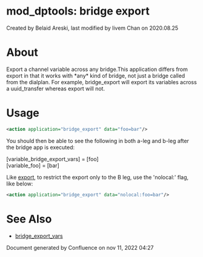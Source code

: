 
# mod_dptools: bridge export 

 Created by  Belaid Areski, last modified by  livem Chan on 2020.08.25

# About

  
Export a channel variable across any bridge.This application differs from export in that it works with \*any\* kind of bridge, not just a bridge called from the dialplan. For example, bridge\_export will export its variables across a uuid\_transfer whereas export will not.

  
# Usage

```xml
<action application="bridge_export" data="foo=bar"/>
```

You should then be able to see the following in both a-leg and b-leg after the bridge app is executed:

[variable_bridge_export_vars] = [foo]  
[variable_foo] = [bar]

  
Like [export](./6586592.mdx#about), to restrict the export only to the B leg, use the 'nolocal:' flag, like below:

```xml
<action application="bridge_export" data="nolocal:foo=bar"/>
```

  
# See Also

* [bridge\_export\_vars](../../Dialplan/Variables-Master-List_16352570.mdx#bridge_export_vars)

  
Document generated by Confluence on nov 11, 2022 04:27
